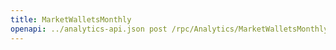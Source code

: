 ---
title: MarketWalletsMonthly
openapi: ../analytics-api.json post /rpc/Analytics/MarketWalletsMonthly
---
